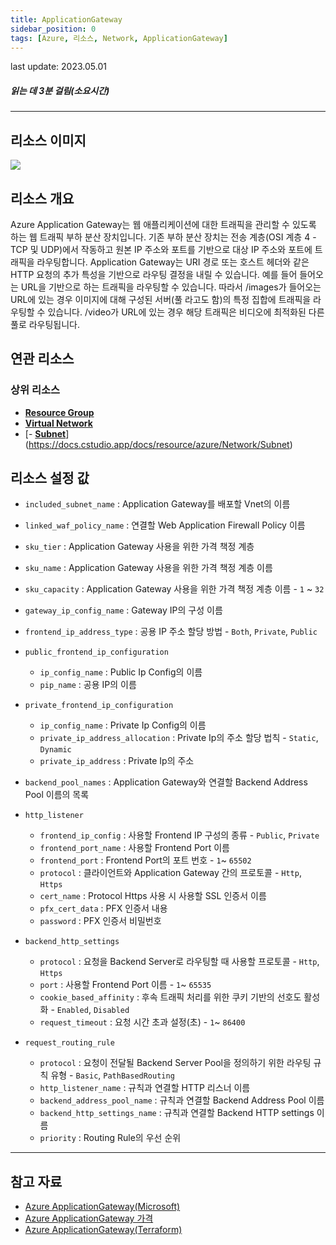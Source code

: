 ```yaml
---
title: ApplicationGateway
sidebar_position: 0
tags: [Azure, 리소스, Network, ApplicationGateway]
---
```



<span className="theme-doc-version-badge badge badge--secondary">
    last update: 2023.05.01
</span>

##### 읽는 데 3분 걸림(소요시간)

*****

## 리소스 이미지
<img src={icon} />

## 리소스 개요
Azure Application Gateway는 웹 애플리케이션에 대한 트래픽을 관리할 수 있도록 하는 웹 트래픽 부하 분산 장치입니다. 
기존 부하 분산 장치는 전송 계층(OSI 계층 4 - TCP 및 UDP)에서 작동하고 원본 IP 주소와 포트를 기반으로 대상 IP 주소와 포트에 트래픽을 라우팅합니다.
Application Gateway는 URI 경로 또는 호스트 헤더와 같은 HTTP 요청의 추가 특성을 기반으로 라우팅 결정을 내릴 수 있습니다. 예를 들어 들어오는 URL을 기반으로 하는 트래픽을 라우팅할 수 있습니다. 
따라서 /images가 들어오는 URL에 있는 경우 이미지에 대해 구성된 서버(풀 라고도 함)의 특정 집합에 트래픽을 라우팅할 수 있습니다. /video가 URL에 있는 경우 해당 트래픽은 비디오에 최적화된 다른 풀로 라우팅됩니다.


## 연관 리소스
### 상위 리소스
- [**Resource Group**](https://docs.cstudio.app/docs/resource/azure/Base/ResourceGroup)
- [**Virtual Network**](https://docs.cstudio.app/docs/resource/azure/Network/VirtualNetwork)
- [- [**Subnet**](https://docs.cstudio.app/docs/resource/azure/Network/Subnet)](https://docs.cstudio.app/docs/resource/azure/Network/Subnet)


## 리소스 설정 값
- ```included_subnet_name``` : Application Gateway를 배포할 Vnet의 이름

- ```linked_waf_policy_name``` : 연결할 Web Application Firewall Policy 이름

- ```sku_tier``` : Application Gateway 사용을 위한 가격 책정 계층

- ```sku_name``` : Application Gateway 사용을 위한 가격 책정 계층 이름

- ```sku_capacity``` : Application Gateway 사용을 위한 가격 책정 계층 이름 - ```1``` ~ ```32```

- ```gateway_ip_config_name``` : Gateway IP의 구성 이름 

- ```frontend_ip_address_type``` : 공용 IP 주소 할당 방법  - ```Both```,  ```Private```,  ```Public```

- ```public_frontend_ip_configuration```
    +  ```ip_config_name``` : Public Ip Config의 이름
    +  ```pip_name``` : 공용 IP의 이름

- ```private_frontend_ip_configuration```
    +  ```ip_config_name``` : Private Ip Config의 이름
    +  ```private_ip_address_allocation``` : Private Ip의 주소 할당 법칙 - ```Static```,  ```Dynamic```
    +  ```private_ip_address``` : Private Ip의 주소

- ```backend_pool_names``` : Application Gateway와 연결할 Backend Address Pool 이름의 목록

- ```http_listener```
    +  ```frontend_ip_config``` : 사용할 Frontend IP 구성의 종류 - ```Public```,  ```Private```
    +  ```frontend_port_name``` : 사용할 Frontend Port 이름
    +  ```frontend_port``` : Frontend Port의 포트 번호 - ```1```~  ```65502```
    +  ```protocol``` : 클라이언트와 Application Gateway 간의 프로토콜 - ```Http```, ```Https```
    +  ```cert_name``` : Protocol Https 사용 시 사용할 SSL 인증서 이름 
    +  ```pfx_cert_data``` : PFX 인증서 내용
    +  ```password``` : PFX 인증서 비밀번호
    
- ```backend_http_settings```
    +  ```protocol``` : 요청을 Backend Server로 라우팅할 때 사용할 프로토콜 - ```Http```, ```Https```
    +  ```port``` : 사용할 Frontend Port 이름  - ```1```~  ```65535```
    +  ```cookie_based_affinity``` : 후속 트래픽 처리를 위한 쿠키 기반의 선호도 활성화 - ```Enabled```, ```Disabled```
    +  ```request_timeout``` : 요청 시간 초과 설정(초) - ```1```~ ```86400```

    
- ```request_routing_rule```
    +  ```protocol``` : 요청이 전달될 Backend Server Pool을 정의하기 위한 라우팅 규칙 유형 - ```Basic```, ```PathBasedRouting```
    +  ```http_listener_name``` : 규칙과 연결할 HTTP 리스너 이름
    +  ```backend_address_pool_name``` : 규칙과 연결할 Backend Address Pool 이름
    +  ```backend_http_settings_name``` : 규칙과 연결할 Backend HTTP settings 이름
    +  ```priority``` : Routing Rule의 우선 순위



*****
## 참고 자료
- [Azure ApplicationGateway(Microsoft)](https://learn.microsoft.com/ko-kr/azure/application-gateway/overview)
- [Azure ApplicationGateway 가격](https://azure.microsoft.com/en-us/pricing/details/application-gateway/) 
- [Azure ApplicationGateway(Terraform)](https://registry.terraform.io/providers/hashicorp/azurerm/latest/docs/resources/application_gateway)

